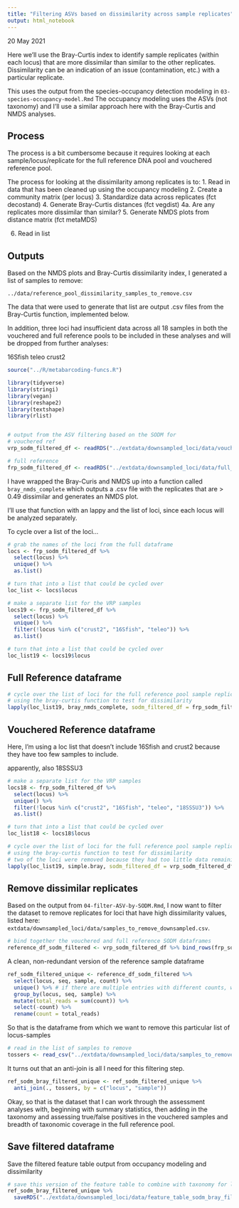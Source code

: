 ```yaml
---
title: "Filtering ASVs based on dissimilarity across sample replicates"
output: html_notebook
---
```

20 May 2021

Here we'll use the Bray-Curtis index to identify sample replicates (within each locus) that are more dissimilar than similar to the other replicates. Dissimilarity can be an indication of an issue (contamination, etc.) with a particular replicate.

This uses the output from the species-occupancy detection modeling in `03-species-occupancy-model.Rmd`
The occupancy modeling uses the ASVs (not taxonomy) and I'll use a similar approach here with the Bray-Curtis and NMDS analyses.


## Process

The process is a bit cumbersome because it requires looking at each sample/locus/replicate for the full reference DNA pool and vouchered reference pool.

The process for looking at the dissimilarity among replicates is to:
1. Read in data that has been cleaned up using the occupancy modeling
2. Create a community matrix (per locus)
3. Standardize data across replicates (fct decostand)
4. Generate Bray-Curtis distances (fct vegdist)
   4a. Are any replicates more dissimilar than similar? 
5. Generate NMDS plots from distance matrix (fct metaMDS)

6. Read in list



## Outputs

Based on the NMDS plots and Bray-Curtis dissimilarity index, I generated a list of samples to remove:

`../data/reference_pool_dissimilarity_samples_to_remove.csv`

The data that were used to generate that list are output .csv files from the Bray-Curtis function, implemented below.

In addition, three loci had insufficient data across all 18 samples in both the vouchered and full reference pools to be included in these analyses and will be dropped from further analyses:

16Sfish
teleo
crust2


```r
source("../R/metabarcoding-funcs.R")
```



```r
library(tidyverse)
library(stringi)
library(vegan)
library(reshape2)
library(textshape)
library(rlist)


# output from the ASV filtering based on the SODM for 
# vouchered ref
vrp_sodm_filtered_df <- readRDS("../extdata/downsampled_loci/data/voucher_features_sodm_filtered_taxonomy_df.rds")

# full reference
frp_sodm_filtered_df <- readRDS("../extdata/downsampled_loci/data/full_reference_sodm_filtered_taxonomy_df.rds")

```


I have wrapped the Bray-Curis and NMDS up into a function called `bray_nmds_complete` which outputs a .csv file with the replicates that are > 0.49 dissimilar and generates an NMDS plot.


I'll use that function with an lappy and the list of loci, since each locus will be analyzed separately. 

To cycle over a list of the loci...
```r
# grab the names of the loci from the full dataframe
locs <- frp_sodm_filtered_df %>%
  select(locus) %>%
  unique() %>%
  as.list()

# turn that into a list that could be cycled over
loc_list <- locs$locus

# make a separate list for the VRP samples
locs19 <- frp_sodm_filtered_df %>%
  select(locus) %>%
  unique() %>%
  filter(!locus %in% c("crust2", "16Sfish", "teleo")) %>%
  as.list()

# turn that into a list that could be cycled over
loc_list19 <- locs19$locus

```



## Full Reference dataframe

```r
# cycle over the list of loci for the full reference pool sample replicates
# using the bray-curtis function to test for dissimilarity
lapply(loc_list19, bray_nmds_complete, sodm_filtered_df = frp_sodm_filtered_df, sample = "FRP")
```

## Vouchered Reference dataframe

Here, I'm using a loc list that doesn't include 16Sfish and crust2 because they have too few samples to include. 

apparently, also 18SSSU3

```r
# make a separate list for the VRP samples
locs18 <- frp_sodm_filtered_df %>%
  select(locus) %>%
  unique() %>%
  filter(!locus %in% c("crust2", "16Sfish", "teleo", "18SSSU3")) %>%
  as.list()

# turn that into a list that could be cycled over
loc_list18 <- locs18$locus

```


```r
# cycle over the list of loci for the full reference pool sample replicates
# using the bray-curtis function to test for dissimilarity
# two of the loci were removed because they had too little data remaining after the sodm filter step
lapply(loc_list19, simple.bray, sodm_filtered_df = vrp_sodm_filtered_df, sample = "VRP")

```



## Remove dissimilar replicates

Based on the output from `04-filter-ASV-by-SODM.Rmd`, I now want to filter the dataset to remove replicates for loci that have high dissimilarity values, listed here: `extdata/downsampled_loci/data/samples_to_remove_downsampled.csv`.


```r
# bind together the vouchered and full reference SODM dataframes
reference_df_sodm_filtered <- vrp_sodm_filtered_df %>% bind_rows(frp_sodm_filtered_df)

```


A clean, non-redundant version of the reference sample dataframe
```r
ref_sodm_filtered_unique <- reference_df_sodm_filtered %>% 
  select(locus, seq, sample, count) %>%
  unique() %>% # if there are multiple entries with different counts, we want to collapse those reads
  group_by(locus, seq, sample) %>%
  mutate(total_reads = sum(count)) %>%
  select(-count) %>%
  rename(count = total_reads)

```

So that is the dataframe from which we want to remove this particular list of locus-samples
```r
# read in the list of samples to remove
tossers <- read_csv("../extdata/downsampled_loci/data/samples_to_remove_downsampled.csv")

```

It turns out that an anti-join is all I need for this filtering step.
```r
ref_sodm_bray_filtered_unique <- ref_sodm_filtered_unique %>%
  anti_join(., tossers, by = c("locus", "sample")) 

```

Okay, so that is the dataset that I can work through the assessment analyses with, beginning with summary statistics, then adding in the taxonomy and assessing true/false positives in the vouchered samples and breadth of taxonomic coverage in the full reference pool.


## Save filtered dataframe

Save the filtered feature table output from occupancy modeling and dissimilarity
```r
# save this version of the feature table to combine with taxonomy for locus-integrated taxonomy
ref_sodm_bray_filtered_unique %>%
  saveRDS("../extdata/downsampled_loci/data/feature_table_sodm_bray_filtered.rds", compress = "xz")

```
